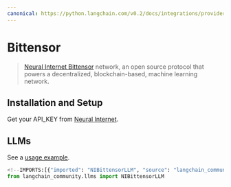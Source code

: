```yaml
---
canonical: https://python.langchain.com/v0.2/docs/integrations/providers/bittensor/
---
```


# Bittensor

>[Neural Internet Bittensor](https://neuralinternet.ai/) network, an open source protocol 
> that powers a decentralized, blockchain-based, machine learning network.

## Installation and Setup

Get your API_KEY from [Neural Internet](https://neuralinternet.ai/).


## LLMs

See a [usage example](/docs/integrations/llms/bittensor).

```python
<!--IMPORTS:[{"imported": "NIBittensorLLM", "source": "langchain_community.llms", "docs": "https://api.python.langchain.com/en/latest/llms/langchain_community.llms.bittensor.NIBittensorLLM.html", "title": "Bittensor"}]-->
from langchain_community.llms import NIBittensorLLM
```